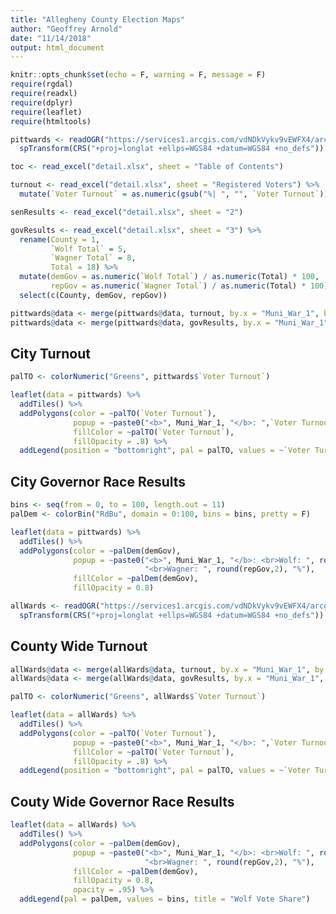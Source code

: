 ```yaml
---
title: "Allegheny County Election Maps"
author: "Geoffrey Arnold"
date: "11/14/2018"
output: html_document
---
```


```r
knitr::opts_chunk$set(echo = F, warning = F, message = F)
require(rgdal)
require(readxl)
require(dplyr)
require(leaflet)
require(htmltools)

pittwards <- readOGR("https://services1.arcgis.com/vdNDkVykv9vEWFX4/arcgis/rest/services/VotingDistricts2017_May_v6/FeatureServer/0/query?where=Muni_War_1+LIKE+%27Pittsburgh%25%27&objectIds=&time=&geometry=&geometryType=esriGeometryEnvelope&inSR=&spatialRel=esriSpatialRelIntersects&resultType=none&distance=0.0&units=esriSRUnit_Meter&returnGeodetic=false&outFields=*&returnGeometry=true&returnCentroid=false&multipatchOption=xyFootprint&maxAllowableOffset=&geometryPrecision=&outSR=&datumTransformation=&applyVCSProjection=false&returnIdsOnly=false&returnUniqueIdsOnly=false&returnCountOnly=false&returnExtentOnly=false&returnDistinctValues=false&orderByFields=&groupByFieldsForStatistics=&outStatistics=&having=&resultOffset=&resultRecordCount=&returnZ=false&returnM=false&returnExceededLimitFeatures=true&quantizationParameters=&sqlFormat=standard&f=pgeojson&token=") %>%
  spTransform(CRS("+proj=longlat +ellps=WGS84 +datum=WGS84 +no_defs"))

toc <- read_excel("detail.xlsx", sheet = "Table of Contents")

turnout <- read_excel("detail.xlsx", sheet = "Registered Voters") %>%
  mutate(`Voter Turnout` = as.numeric(gsub("%| ", "", `Voter Turnout`)))

senResults <- read_excel("detail.xlsx", sheet = "2")

govResults <- read_excel("detail.xlsx", sheet = "3") %>%
  rename(County = 1,
         `Wolf Total` = 5,
         `Wagner Total` = 8,
         Total = 18) %>%
  mutate(demGov = as.numeric(`Wolf Total`) / as.numeric(Total) * 100,
         repGov = as.numeric(`Wagner Total`) / as.numeric(Total) * 100) %>%
  select(c(County, demGov, repGov))

pittwards@data <- merge(pittwards@data, turnout, by.x = "Muni_War_1", by.y = "County", sort = FALSE, all.x = TRUE)
pittwards@data <- merge(pittwards@data, govResults, by.x = "Muni_War_1", by.y = "County", sort = FALSE, all.x = TRUE)
```

## City Turnout

```r
palTO <- colorNumeric("Greens", pittwards$`Voter Turnout`)

leaflet(data = pittwards) %>%
  addTiles() %>%
  addPolygons(color = ~palTO(`Voter Turnout`), 
              popup = ~paste0("<b>", Muni_War_1, "</b>: ",`Voter Turnout`, "%"),
              fillColor = ~palTO(`Voter Turnout`),
              fillOpacity = .8) %>%
  addLegend(position = "bottomright", pal = palTO, values = ~`Voter Turnout`, title = "Voter Turnout (%)")
```

## City Governor Race Results

```r
bins <- seq(from = 0, to = 100, length.out = 11)
palDem <- colorBin("RdBu", domain = 0:100, bins = bins, pretty = F)

leaflet(data = pittwards) %>%
  addTiles() %>%
  addPolygons(color = ~palDem(demGov), 
              popup = ~paste0("<b>", Muni_War_1, "</b>: <br>Wolf: ", round(demGov, 2), "%",
                              "<br>Wagner: ", round(repGov,2), "%"),
              fillColor = ~palDem(demGov),
              fillOpacity = 0.8)

allWards <- readOGR("https://services1.arcgis.com/vdNDkVykv9vEWFX4/arcgis/rest/services/VotingDistricts2017_May_v6/FeatureServer/0/query?where=1=1&objectIds=&time=&geometry=&geometryType=esriGeometryEnvelope&inSR=&spatialRel=esriSpatialRelIntersects&resultType=none&distance=0.0&units=esriSRUnit_Meter&returnGeodetic=false&outFields=*&returnGeometry=true&returnCentroid=false&multipatchOption=xyFootprint&maxAllowableOffset=&geometryPrecision=&outSR=&datumTransformation=&applyVCSProjection=false&returnIdsOnly=false&returnUniqueIdsOnly=false&returnCountOnly=false&returnExtentOnly=false&returnDistinctValues=false&orderByFields=&groupByFieldsForStatistics=&outStatistics=&having=&resultOffset=&resultRecordCount=&returnZ=false&returnM=false&returnExceededLimitFeatures=true&quantizationParameters=&sqlFormat=standard&f=pgeojson&token=") %>%
  spTransform(CRS("+proj=longlat +ellps=WGS84 +datum=WGS84 +no_defs"))
```

## County Wide Turnout

```r
allWards@data <- merge(allWards@data, turnout, by.x = "Muni_War_1", by.y = "County", sort = FALSE, all.x = TRUE)
allWards@data <- merge(allWards@data, govResults, by.x = "Muni_War_1", by.y = "County", sort = FALSE, all.x = TRUE)

palTO <- colorNumeric("Greens", allWards$`Voter Turnout`)

leaflet(data = allWards) %>%
  addTiles() %>%
  addPolygons(color = ~palTO(`Voter Turnout`), 
              popup = ~paste0("<b>", Muni_War_1, "</b>: ",`Voter Turnout`, "%"),
              fillColor = ~palTO(`Voter Turnout`),
              fillOpacity = .8) %>%
  addLegend(position = "bottomright", pal = palTO, values = ~`Voter Turnout`, title = "Voter Turnout (%)")
```

## Couty Wide Governor Race Results

```r
leaflet(data = allWards) %>%
  addTiles() %>%
  addPolygons(color = ~palDem(demGov), 
              popup = ~paste0("<b>", Muni_War_1, "</b>: <br>Wolf: ", round(demGov, 2), "%",
                              "<br>Wagner: ", round(repGov,2), "%"),
              fillColor = ~palDem(demGov),
              fillOpacity = 0.8,
              opacity = .95) %>%
  addLegend(pal = palDem, values = bins, title = "Wolf Vote Share")
```
